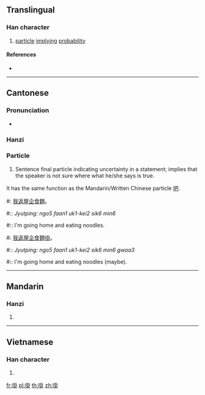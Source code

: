 {{character info/new}}
==Translingual==

===Han character===
{{Han char|rn=30|rad=口|as=08|sn=11|four=|canj=RGGY|ids=⿰口卦}}

# {{lb|mul|Cantonese}} [[particle]] [[imply]]ing [[probability]]

====References====
* {{Han ref|kx=0196.261|hdz=10636.021|uh=5569|ud=21865}}

----

==Cantonese==

===Pronunciation===
* {{IPA|/kwaː˧/|lang=yue}}

===Hanzi===
{{yue-hanzi|jyut=gwaa3|y=gwa3}}

===Particle===
{{head|yue|particle}}

# Sentence final particle indicating uncertainty in a statement; implies that the speaker is not sure where what he/she says is true.
It has the same function as the Mandarin/Written Chinese particle [[吧]].

#: [[我]][[返]][[屋企]][[食]][[麵]]。
#:: ''Jyutping: ngo5 faan1 uk1-kei2 sik6 min6''
#:: I'm going home and eating noodles.
#: [[我]][[返]][[屋企]][[食]][[麵]][[啩]]。
#:: ''Jyutping: ngo5 faan1 uk1-kei2 sik6 min6 gwaa3''
#:: I'm going home and eating noodles (maybe).

----

==Mandarin==

===Hanzi===
{{cmn-hanzi|pin=[[guà]] ([[gua4]])|wg=kua<sup>4</sup>}}

# {{defn|lang=cmn|sort=口08}}

----

==Vietnamese==

===Han character===
{{vi-hantu|[[quấy]]|rs=口08}}

# {{defn|lang=vi|sort=口08}}

[[fr:啩]]
[[pl:啩]]
[[th:啩]]
[[zh:啩]]